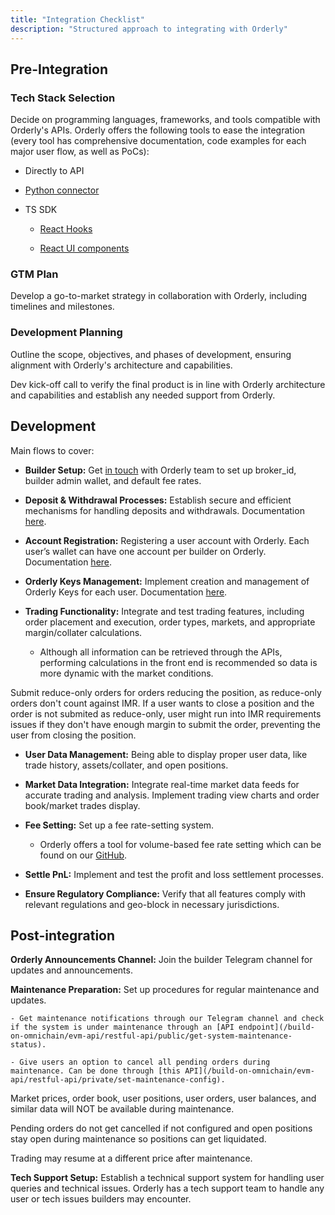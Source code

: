 ```yaml
---
title: "Integration Checklist"
description: "Structured approach to integrating with Orderly"
---
```


## Pre-Integration

### Tech Stack Selection

Decide on programming languages, frameworks, and tools compatible with Orderly's APIs. Orderly offers the following tools to ease the integration (every tool has comprehensive documentation, code examples for each major user flow, as well as PoCs):

- Directly to API

- [Python connector](https://github.com/OrderlyNetwork/orderly-evm-connector-python)

- TS SDK

  - [React Hooks](/sdks/hooks/overview)

  - [React UI components](/sdks/react/overview)

### GTM Plan

Develop a go-to-market strategy in collaboration with Orderly, including timelines and milestones.

### Development Planning

Outline the scope, objectives, and phases of development, ensuring alignment with Orderly's architecture and capabilities.

Dev kick-off call to verify the final product is in line with Orderly architecture and capabilities and establish any needed support from Orderly.

## Development

Main flows to cover:

- **Builder Setup:** Get [in touch](mailto:product@orderly.network) with Orderly team to set up broker_id, builder admin wallet, and default fee rates.

- **Deposit & Withdrawal Processes:** Establish secure and efficient mechanisms for handling deposits and withdrawals. Documentation [here](/build-on-omnichain/user-flows/withdrawal-deposit).

- **Account Registration:** Registering a user account with Orderly. Each user’s wallet can have one account per builder on Orderly. Documentation [here](/build-on-omnichain/user-flows/accounts).

- **Orderly Keys Management:** Implement creation and management of Orderly Keys for each user. Documentation [here](https://github.com/OrderlyNetwork/documentation-public/blob/main/build-on-omnichain/user-flows/wallet-authentication.mdx#orderly-key).

- **Trading Functionality:** Integrate and test trading features, including order placement and execution, order types, markets, and appropriate margin/collater calculations.

  - Although all information can be retrieved through the APIs, performing calculations in the front end is recommended so data is more dynamic with the market conditions.

<Note>
  Submit reduce-only orders for orders reducing the position, as reduce-only orders don't count
  against IMR. If a user wants to close a position and the order is not submited as reduce-only,
  user might run into IMR requirements issues if they don't have enough margin to submit the order,
  preventing the user from closing the position.
</Note>

- **User Data Management:** Being able to display proper user data, like trade history, assets/collater, and open positions.

- **Market Data Integration:** Integrate real-time market data feeds for accurate trading and analysis. Implement trading view charts and order book/market trades display.

- **Fee Setting:** Set up a fee rate-setting system.

  - Orderly offers a tool for volume-based fee rate setting which can be found on our [GitHub](https://github.com/OrderlyNetwork/orderly-evm-broker-fee-admin).

- **Settle PnL:** Implement and test the profit and loss settlement processes.

- **Ensure Regulatory Compliance:** Verify that all features comply with relevant regulations and geo-block in necessary jurisdictions.

## Post-integration

**Orderly Announcements Channel:** Join the builder Telegram channel for updates and announcements.

**Maintenance Preparation:** Set up procedures for regular maintenance and updates.

    - Get maintenance notifications through our Telegram channel and check if the system is under maintenance through an [API endpoint](/build-on-omnichain/evm-api/restful-api/public/get-system-maintenance-status).

    - Give users an option to cancel all pending orders during maintenance. Can be done through [this API](/build-on-omnichain/evm-api/restful-api/private/set-maintenance-config).

<Warning>
Market prices, order book, user positions, user orders, user balances, and similar data will NOT be available during maintenance.

Pending orders do not get cancelled if not configured and open positions stay open during maintenance so positions can get liquidated.

Trading may resume at a different price after maintenance.

</Warning>

**Tech Support Setup:** Establish a technical support system for handling user queries and technical issues. Orderly has a tech support team to handle any user or tech issues builders may encounter.
